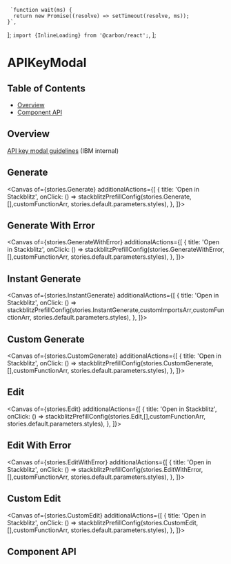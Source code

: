 
     `function wait(ms) {
      return new Promise((resolve) => setTimeout(resolve, ms));
    }`,
];
     `import {InlineLoading} from '@carbon/react';`,
];

# APIKeyModal

## Table of Contents

- [Overview](#overview)
- [Component API](#component-api)

## Overview
[API key modal guidelines](https://pages.github.ibm.com/carbon/ibm-products/components/api-key-modal/usage/)
(IBM internal)

## Generate
<Canvas
  of={stories.Generate}
  additionalActions={[
      {
        title: 'Open in Stackblitz',
        onClick: () => stackblitzPrefillConfig(stories.Generate,[],customFunctionArr, stories.default.parameters.styles),
      },
    ]}>
</Canvas>

## Generate With Error

<Canvas
  of={stories.GenerateWithError}
  additionalActions={[
      {
        title: 'Open in Stackblitz',
        onClick: () => stackblitzPrefillConfig(stories.GenerateWithError,[],customFunctionArr, stories.default.parameters.styles),
      },
    ]}>
</Canvas>

## Instant Generate

<Canvas
  of={stories.InstantGenerate}
  additionalActions={[
      {
        title: 'Open in Stackblitz',
        onClick: () => stackblitzPrefillConfig(stories.InstantGenerate,customImportsArr,customFunctionArr, stories.default.parameters.styles),
      },
    ]}>
</Canvas>

## Custom Generate

<Canvas
  of={stories.CustomGenerate}
  additionalActions={[
      {
        title: 'Open in Stackblitz',
        onClick: () => stackblitzPrefillConfig(stories.CustomGenerate,[],customFunctionArr, stories.default.parameters.styles),
      },
    ]}>
</Canvas>

## Edit

<Canvas
  of={stories.Edit}
  additionalActions={[
      {
        title: 'Open in Stackblitz',
        onClick: () => stackblitzPrefillConfig(stories.Edit,[],customFunctionArr, stories.default.parameters.styles),
      },
    ]}>
</Canvas>

## Edit With Error

<Canvas
  of={stories.EditWithError}
  additionalActions={[
      {
        title: 'Open in Stackblitz',
        onClick: () => stackblitzPrefillConfig(stories.EditWithError,[],customFunctionArr, stories.default.parameters.styles),
      },
    ]}>
</Canvas>

## Custom Edit

<Canvas
  of={stories.CustomEdit}
  additionalActions={[
      {
        title: 'Open in Stackblitz',
        onClick: () => stackblitzPrefillConfig(stories.CustomEdit,[],customFunctionArr, stories.default.parameters.styles),
      },
    ]}>
</Canvas>

## Component API

<Controls />
